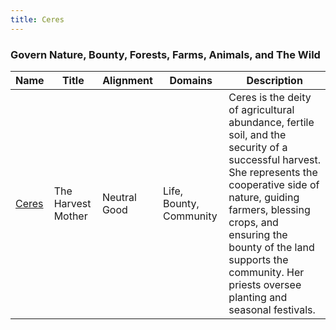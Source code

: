 ```yaml
---
title: Ceres
---
```


### Govern Nature, Bounty, Forests, Farms, Animals, and The Wild

| Name | Title | Alignment | Domains | Description |
| --- | --- | --- | --- | --- |
| [Ceres](/assets/pantheons/green_pantheon/Ceres.jpg) | The Harvest Mother | Neutral Good | Life, Bounty, Community | Ceres is the deity of agricultural abundance, fertile soil, and the security of a successful harvest. She represents the cooperative side of nature, guiding farmers, blessing crops, and ensuring the bounty of the land supports the community. Her priests oversee planting and seasonal festivals. |
